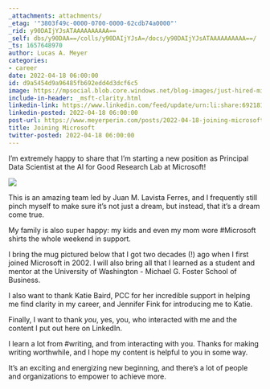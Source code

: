 ```yaml
---
_attachments: attachments/
_etag: '"3803f49c-0000-0700-0000-62cdb74a0000"'
_rid: y90DAIjYJsATAAAAAAAAAA==
_self: dbs/y90DAA==/colls/y90DAIjYJsA=/docs/y90DAIjYJsATAAAAAAAAAA==/
_ts: 1657648970
author: Lucas A. Meyer
categories:
- career
date: 2022-04-18 06:00:00
id: d9a5454d9a96485fb692edd4d3dcf6c5
image: https://mpsocial.blob.core.windows.net/blog-images/just-hired-microsoft.jpg
include-in-header: _msft-clarity.html
linkedin-link: https://www.linkedin.com/feed/update/urn:li:share:6921815848412135424
linkedin-posted: 2022-04-18 06:00:00
post-url: https://www.meyerperin.com/posts/2022-04-18-joining-microsoft.html
title: Joining Microsoft
twitter-posted: 2022-04-18 06:00:00
---
```


I’m extremely happy to share that I’m starting a new position as Principal Data Scientist at the AI for Good Research Lab at Microsoft!

![](https://mpsocial.blob.core.windows.net/blog-images/just-hired-microsoft.jpg)

This is an amazing team led by Juan M. Lavista Ferres, and I frequently still pinch myself to make sure it's not just a dream, but instead, that it's a dream come true.

My family is also super happy: my kids and even my mom wore #Microsoft shirts the whole weekend in support.

I bring the mug pictured below that I got two decades (!) ago when I first joined Microsoft in 2002. I will also bring all that I learned as a student and mentor at the University of Washington - Michael G. Foster School of Business.

I also want to thank Katie Baird, PCC for her incredible support in helping me find clarity in my career, and Jennifer Fink for introducing me to Katie.

Finally, I want to thank *you*, yes, you, who interacted with me and the content I put out here on LinkedIn.

I learn a lot from #writing, and from interacting with you. Thanks for making writing worthwhile, and I hope my content is helpful to you in some way.

It's an exciting and energizing new beginning, and there's a lot of people and organizations to empower to achieve more.

